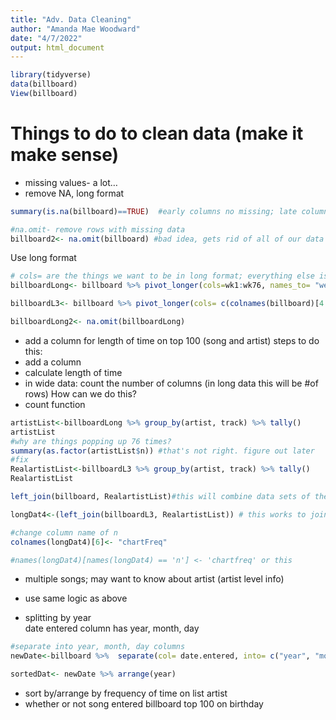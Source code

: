 ```yaml
---
title: "Adv. Data Cleaning"
author: "Amanda Mae Woodward"
date: "4/7/2022"
output: html_document
---
```


```r
library(tidyverse)
data(billboard)
View(billboard)
```

# Things to do to clean data (make it make sense)

- missing values- a lot... 
- remove NA, long format

```r
summary(is.na(billboard)==TRUE)  #early columns no missing; late columns missing everything
```

```r
#na.omit- remove rows with missing data 
billboard2<- na.omit(billboard) #bad idea, gets rid of all of our data
```

Use long format
```r
# cols= are the things we want to be in long format; everything else is ID variable
billboardLong<- billboard %>% pivot_longer(cols=wk1:wk76, names_to= "week", values_to= "position") #this is hard coded names; means same columns will be used regardless of cleaning

billboardL3<- billboard %>% pivot_longer(cols= c(colnames(billboard)[4:79]), names_to= "week", values_to= "position", values_drop_na = TRUE) #soft code
```

```r
billboardLong2<- na.omit(billboardLong)
```

- add a column for length of time on top 100 (song and artist)
steps to do this: 
- add a column 
- calculate length of time 
- in wide data: count the number of columns (in long data this will be #of rows)
How can we do this? 
- count function 
```r
artistList<-billboardLong %>% group_by(artist, track) %>% tally()
artistList
#why are things popping up 76 times? 
summary(as.factor(artistList$n)) #that's not right. figure out later
#fix 
RealartistList<-billboardL3 %>% group_by(artist, track) %>% tally()
RealartistList
```

```r
left_join(billboard, RealartistList)#this will combine data sets of the same length

longDat4<-(left_join(billboardL3, RealartistList)) # this works to join datasets that are different sizes. When using with own data, double check that this works 

#change column name of n
colnames(longDat4)[6]<- "chartFreq"

#names(longDat4)[names(longDat4) == 'n'] <- 'chartfreq' or this
```

- multiple songs; may want to know about artist (artist level info)
- use same logic as above

- splitting by year  
date entered column has year, month, day
```r
#separate into year, month, day columns
newDate<-billboard %>%  separate(col= date.entered, into= c("year", "month", "day"), sep= "-")
```

```r
sortedDat<- newDate %>% arrange(year)
```

- sort by/arrange by frequency of time on list artist 
- whether or not song entered billboard top 100 on birthday 
